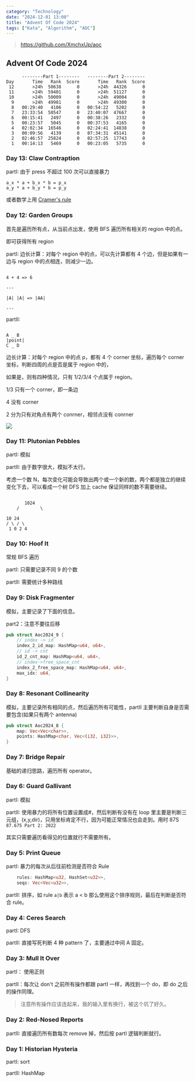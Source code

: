 ```yaml
---
category: "Technology"
date: "2024-12-01 13:00"
title: "Advent Of Code 2024"
tags: ["Kata", "Algorithm", "AOC"]
---
```


> https://github.com/XmchxUp/aoc

## Advent Of Code 2024

```
      --------Part 1--------   --------Part 2--------
Day       Time   Rank  Score       Time   Rank  Score
 12       >24h  50638      0       >24h  44326      0
 11       >24h  59401      0       >24h  51127      0
 10       >24h  50009      0       >24h  49004      0
  9       >24h  49981      0       >24h  49300      0
  8   00:29:40   4106      0   00:54:22   5202      0
  7   23:33:54  50547      0   23:40:07  47667      0
  6   00:15:41   2497      0   00:38:26   2332      0
  5   00:23:57   5045      0   00:37:53   4165      0
  4   02:02:34  16546      0   02:24:41  14838      0
  3   00:09:56   4139      0   07:34:31  45141      0
  2   02:46:57  25824      0   02:57:25  17743      0
  1   00:14:13   5469      0   00:23:05   5735      0
```

### Day 13: Claw Contraption

partI: 由于 press 不超过 100 次可以直接暴力

```
a_x * a + b_x * b = p_x
a_y * a + b_y * b = p_y
```

或者数学上用 [Cramer's rule](https://en.wikipedia.org/wiki/Cramer%27s_rule)

### Day 12: Garden Groups

首先是遍历所有点，从当前点出发，使用 BFS 遍历所有相关的 region 中的点。

即可获得所有 region

partI: 边长计算：对每个 region 中的点，可以先计算都有 4 个边，但是如果有一边与 region 中的点相连，则减少一边。

```

4 + 4 => 6

---

|A| |A| => |AA|

---

```

partII:

```

A _ B
|point|
C _ D

```

边长计算：对每个 region 中的点 p，都有 4 个 corner 坐标，遍历每个 corner 坐标，判断四周的点是否是属于 region 中的，

如果是，则有四种情况，只有 1/2/3/4 个点属于 region。

1/3 只有一个 corner，即一条边

4 没有 corner

2 分为只有对角点有两个 conrner，相邻点没有 conrner

![](https://github.com/XmchxUp/picx-images-hosting/raw/master/20250114/image.64dxycq2py.webp)

### Day 11: Plutonian Pebbles

partI: 模拟

partII: 由于数字很大，模拟不太行。

考虑一个数 N，每次变化可能会导致出两个或一个新的数，两个都是独立的继续变化下去，可以看成一个树 DFS 加上 cache 保证同样的数不需要继续。

```

       1024
    /        \

10 24
/ \ / \
 1 0 2 4

```

### Day 10: Hoof It

常规 BFS 遍历

partI: 只需要记录不同 9 的个数

partII: 需要统计多种路线

### Day 9: Disk Fragmenter

模拟，主要记录了下面的信息。

part2：注意不要往后移

```rust
pub struct Aoc2024_9 {
    // index -> id
    index_2_id_map: HashMap<u64, u64>,
    // id -> cnt
    id_2_cnt_map: HashMap<u64, u64>,
    // index->free_space_cnt
    index_2_free_space_map: HashMap<u64, u64>,
    max_idx: u64,
}
```

### Day 8: Resonant Collinearity

模拟，主要记录所有相同的点，然后遍历所有可能性，partII 主要判断自身是否需要包含(如果只有两个 antenna)

```rust
pub struct Aoc2024_8 {
    map: Vec<Vec<char>>,
    points: HashMap<char, Vec<(i32, i32)>>,
}
```

### Day 7: Bridge Repair

基础的递归思路，遍历所有 operator。

### Day 6: Guard Gallivant

partI: 模拟

partII: 使用暴力的将所有位置设置成#，然后判断有没有在 loop 里主要是判断三元组，(x,y,dir)，只用坐标肯定不行，因为可能正常情况也会走到。用时 87S `87.675 Part 2: 2022`

其实只需要遍历看得见的位置就行不需要所有。

### Day 5: Print Queue

partI: 暴力的每次从后往前检测是否符合 Rule

```rust
    rules: HashMap<u32, HashSet<u32>>,
    seqs: Vec<Vec<u32>>,
```

partII: 排序，如 rule `a|b` 表示 a < b 那么使用这个排序规则，最后在判断是否符合 rule。

### Day 4: Ceres Search

partI: DFS

partII: 直接写死判断 4 种 pattern 了，主要通过中间 A 固定。

### Day 3: Mull It Over

partI： 使用正则

partII：每次让 don't 之前所有操作都跟 partI 一样，再找到一个 do，即 do 之后的操作同理。

> 注意所有操作应该连起来，我的输入里有换行，被这个坑了好久。

### Day 2: Red-Nosed Reports

partII: 直接遍历所有数每次 remove 掉，然后按 partI 逻辑判断就行。

### Day 1: Historian Hysteria

partI: sort

partII: HashMap

